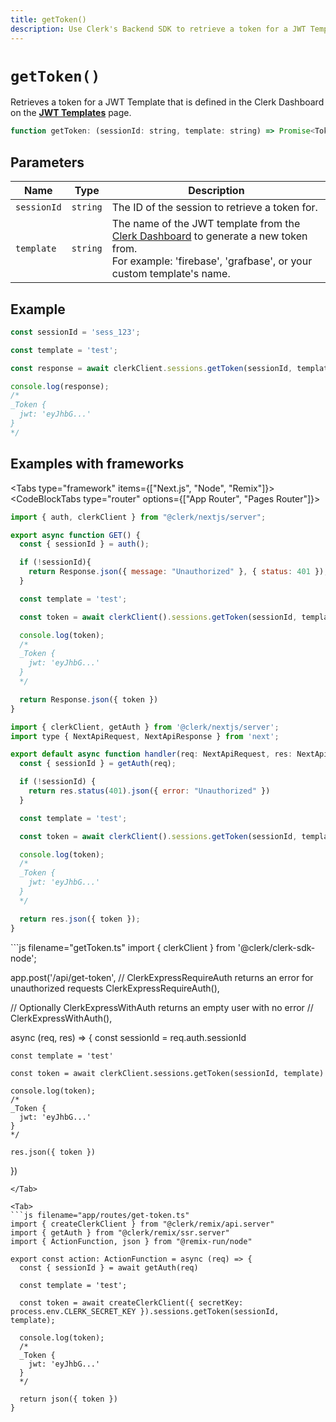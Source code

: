 ```yaml
---
title: getToken()
description: Use Clerk's Backend SDK to retrieve a token for a JWT Template that is defined in the Clerk Dashboard.
---
```


# `getToken()`

Retrieves a token for a JWT Template that is defined in the Clerk Dashboard on the **[JWT Templates](https://dashboard.clerk.com/last-active?path=jwt-templates)** page.

```js
function getToken: (sessionId: string, template: string) => Promise<Token>;
```

## Parameters

| Name | Type | Description |
| --- | --- | --- |
| `sessionId` | `string` | The ID of the session to retrieve a token for. |
| `template` | `string` | The name of the JWT template from the [Clerk Dashboard](https://dashboard.clerk.com/last-active?path=jwt-templates) to generate a new token from.<br/>For example: 'firebase', 'grafbase', or your custom template's name. |

## Example

```js
const sessionId = 'sess_123';

const template = 'test';

const response = await clerkClient.sessions.getToken(sessionId, template);

console.log(response);
/*
_Token {
  jwt: 'eyJhbG...'
}
*/
```

## Examples with frameworks

<Tabs type="framework" items={["Next.js", "Node", "Remix"]}>
<Tab>
<CodeBlockTabs type="router" options={["App Router", "Pages Router"]}>
```js filename="app/api/get-token-example/route.ts"
import { auth, clerkClient } from "@clerk/nextjs/server";

export async function GET() {
  const { sessionId } = auth();

  if (!sessionId){
    return Response.json({ message: "Unauthorized" }, { status: 401 });
  }

  const template = 'test';

  const token = await clerkClient().sessions.getToken(sessionId, template)

  console.log(token);
  /*
  _Token {
    jwt: 'eyJhbG...'
  }
  */

  return Response.json({ token })
}
```

```js filename="pages/api/getToken.ts"
import { clerkClient, getAuth } from '@clerk/nextjs/server';
import type { NextApiRequest, NextApiResponse } from 'next';

export default async function handler(req: NextApiRequest, res: NextApiResponse) {
  const { sessionId } = getAuth(req);

  if (!sessionId) {
    return res.status(401).json({ error: "Unauthorized" })
  }

  const template = 'test';

  const token = await clerkClient().sessions.getToken(sessionId, template);

  console.log(token);
  /*
  _Token {
    jwt: 'eyJhbG...'
  }
  */

  return res.json({ token });
}
```
</CodeBlockTabs>
</Tab>

<Tab>
```js filename="getToken.ts"
import { clerkClient } from '@clerk/clerk-sdk-node';

app.post('/api/get-token',
  // ClerkExpressRequireAuth returns an error for unauthorized requests
  ClerkExpressRequireAuth(),

  // Optionally ClerkExpressWithAuth returns an empty user with no error
  // ClerkExpressWithAuth(),

  async (req, res) => {
    const sessionId = req.auth.sessionId

    const template = 'test'

    const token = await clerkClient.sessions.getToken(sessionId, template)

    console.log(token);
    /*
    _Token {
      jwt: 'eyJhbG...'
    }
    */

    res.json({ token })
  })
```
</Tab>

<Tab>
```js filename="app/routes/get-token.ts"
import { createClerkClient } from "@clerk/remix/api.server"
import { getAuth } from "@clerk/remix/ssr.server"
import { ActionFunction, json } from "@remix-run/node"

export const action: ActionFunction = async (req) => {
  const { sessionId } = await getAuth(req)

  const template = 'test';

  const token = await createClerkClient({ secretKey: process.env.CLERK_SECRET_KEY }).sessions.getToken(sessionId, template);

  console.log(token);
  /*
  _Token {
    jwt: 'eyJhbG...'
  }
  */

  return json({ token })
}
```
</Tab>
</Tabs>
